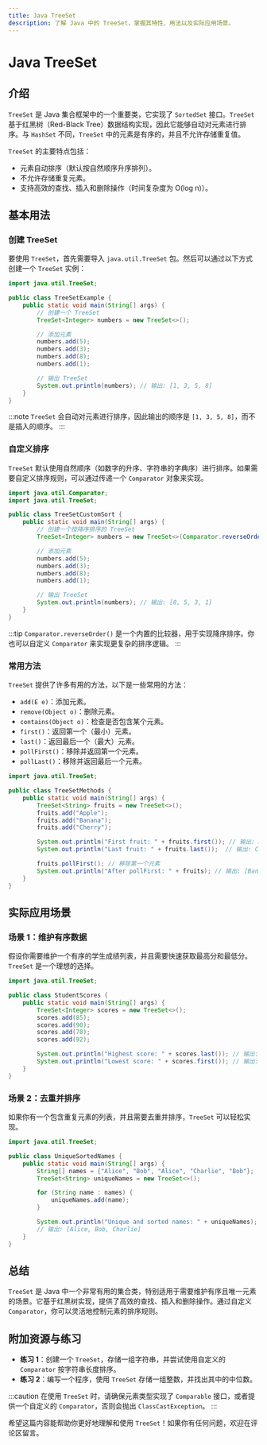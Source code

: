 ```yaml
---
title: Java TreeSet
description: 了解 Java 中的 TreeSet，掌握其特性、用法以及实际应用场景。
---
```


# Java TreeSet

## 介绍

`TreeSet` 是 Java 集合框架中的一个重要类，它实现了 `SortedSet` 接口。`TreeSet` 基于红黑树（Red-Black Tree）数据结构实现，因此它能够自动对元素进行排序。与 `HashSet` 不同，`TreeSet` 中的元素是有序的，并且不允许存储重复值。

`TreeSet` 的主要特点包括：
- 元素自动排序（默认按自然顺序升序排列）。
- 不允许存储重复元素。
- 支持高效的查找、插入和删除操作（时间复杂度为 O(log n)）。

## 基本用法

### 创建 TreeSet

要使用 `TreeSet`，首先需要导入 `java.util.TreeSet` 包。然后可以通过以下方式创建一个 `TreeSet` 实例：

```java
import java.util.TreeSet;

public class TreeSetExample {
    public static void main(String[] args) {
        // 创建一个 TreeSet
        TreeSet<Integer> numbers = new TreeSet<>();

        // 添加元素
        numbers.add(5);
        numbers.add(3);
        numbers.add(8);
        numbers.add(1);

        // 输出 TreeSet
        System.out.println(numbers); // 输出: [1, 3, 5, 8]
    }
}
```

:::note
`TreeSet` 会自动对元素进行排序，因此输出的顺序是 `[1, 3, 5, 8]`，而不是插入的顺序。
:::

### 自定义排序

`TreeSet` 默认使用自然顺序（如数字的升序、字符串的字典序）进行排序。如果需要自定义排序规则，可以通过传递一个 `Comparator` 对象来实现。

```java
import java.util.Comparator;
import java.util.TreeSet;

public class TreeSetCustomSort {
    public static void main(String[] args) {
        // 创建一个按降序排序的 TreeSet
        TreeSet<Integer> numbers = new TreeSet<>(Comparator.reverseOrder());

        // 添加元素
        numbers.add(5);
        numbers.add(3);
        numbers.add(8);
        numbers.add(1);

        // 输出 TreeSet
        System.out.println(numbers); // 输出: [8, 5, 3, 1]
    }
}
```

:::tip
`Comparator.reverseOrder()` 是一个内置的比较器，用于实现降序排序。你也可以自定义 `Comparator` 来实现更复杂的排序逻辑。
:::

### 常用方法

`TreeSet` 提供了许多有用的方法，以下是一些常用的方法：

- `add(E e)`：添加元素。
- `remove(Object o)`：删除元素。
- `contains(Object o)`：检查是否包含某个元素。
- `first()`：返回第一个（最小）元素。
- `last()`：返回最后一个（最大）元素。
- `pollFirst()`：移除并返回第一个元素。
- `pollLast()`：移除并返回最后一个元素。

```java
import java.util.TreeSet;

public class TreeSetMethods {
    public static void main(String[] args) {
        TreeSet<String> fruits = new TreeSet<>();
        fruits.add("Apple");
        fruits.add("Banana");
        fruits.add("Cherry");

        System.out.println("First fruit: " + fruits.first()); // 输出: Apple
        System.out.println("Last fruit: " + fruits.last());  // 输出: Cherry

        fruits.pollFirst(); // 移除第一个元素
        System.out.println("After pollFirst: " + fruits); // 输出: [Banana, Cherry]
    }
}
```

## 实际应用场景

### 场景 1：维护有序数据

假设你需要维护一个有序的学生成绩列表，并且需要快速获取最高分和最低分。`TreeSet` 是一个理想的选择。

```java
import java.util.TreeSet;

public class StudentScores {
    public static void main(String[] args) {
        TreeSet<Integer> scores = new TreeSet<>();
        scores.add(85);
        scores.add(90);
        scores.add(78);
        scores.add(92);

        System.out.println("Highest score: " + scores.last()); // 输出: 92
        System.out.println("Lowest score: " + scores.first()); // 输出: 78
    }
}
```

### 场景 2：去重并排序

如果你有一个包含重复元素的列表，并且需要去重并排序，`TreeSet` 可以轻松实现。

```java
import java.util.TreeSet;

public class UniqueSortedNames {
    public static void main(String[] args) {
        String[] names = {"Alice", "Bob", "Alice", "Charlie", "Bob"};
        TreeSet<String> uniqueNames = new TreeSet<>();

        for (String name : names) {
            uniqueNames.add(name);
        }

        System.out.println("Unique and sorted names: " + uniqueNames);
        // 输出: [Alice, Bob, Charlie]
    }
}
```

## 总结

`TreeSet` 是 Java 中一个非常有用的集合类，特别适用于需要维护有序且唯一元素的场景。它基于红黑树实现，提供了高效的查找、插入和删除操作。通过自定义 `Comparator`，你可以灵活地控制元素的排序规则。

## 附加资源与练习

- **练习 1**：创建一个 `TreeSet`，存储一组字符串，并尝试使用自定义的 `Comparator` 按字符串长度排序。
- **练习 2**：编写一个程序，使用 `TreeSet` 存储一组整数，并找出其中的中位数。

:::caution
在使用 `TreeSet` 时，请确保元素类型实现了 `Comparable` 接口，或者提供一个自定义的 `Comparator`，否则会抛出 `ClassCastException`。
:::

希望这篇内容能帮助你更好地理解和使用 `TreeSet`！如果你有任何问题，欢迎在评论区留言。
